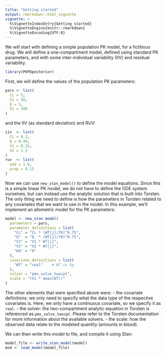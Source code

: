 ```yaml
---
title: "Getting started"
output: rmarkdown::html_vignette
vignette: >
  %\VignetteIndexEntry{Getting started}
  %\VignetteEngine{knitr::rmarkdown}
  %\VignetteEncoding{UTF-8}
---
```


We will start with defining a simple population PK model, for a fictitious drug.
We will define a one-compartment model, defined using standard PK parameters,
and with some inter-individual variability (IIV) and residual variability.

```r
library(PKPDposterior)
```

First, we will define the values of the population PK parameters:

```r
pars <- list(
  CL = 5, 
  V1 = 50, 
  Q = 5, 
  V2 = 100
)
```

and the IIV (as standard deviation) and RUV:

```r
iiv  <- list(
  CL = 0.3, 
  Q = 0.49, 
  V1 = 0.15, 
  V2 = 1.3
)
ruv  <- list(
  add = 1.6, 
  prop = 0.15
)
```

Now we can use `new_stan_model()` to define the model equations. Since this is
a simple linear PK model, we do not have to define the ODE system ourselves, 
but can instead use the analytic solution that is built into Torsten. The
only thing we need to define is how the parameters in Torsten related to any 
covariates that we want to use in the model. In this example, we'll implement
an allometric model for the PK parameters:

```r
model <- new_stan_model(
  parameters = pars,
  parameter_definitions = list(
    "CL" = "CL * (WT[j]/70)^0.75",
    "Q"  = "Q  * (WT[j]/70)^0.75",
    "V1" = "V1 * WT[j]",
    "V2" = "V2 * WT[j]",
    "KA" = "0"
  ),
  covariate_definitions = list(
    "WT" = "real"    # WT in kg
  ),
  solver = "pmx_solve_twocpt",
  scale = "(V1 * mean(WT))"
)
```

The other elements that were specified above were:
- the covariate definitions: we only need to specify what the data type of the
respective covariates is. Here, we only have a continuous covariate, so we specify
it as `real`.
- the solver: the two-compartment analytic equation in Torsten is referenced as 
`pmx_solve_twocpt`. Please refer to the Torsten documentation for more information
about the available solvers.
- the scale: how the observed data relate to the modeled quantity (amounts in 
blood).

We can then write this model to file, and compile it using Stan:
```r
model_file <- write_stan_model(model)
mod <- load_model(model_file)
```